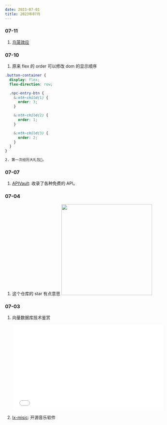 ```yaml
---
date: 2023-07-01
title: 2023年07月
---
```


### 07-11

1. [鸟笼效应](https://zhuanlan.zhihu.com/p/111806929)

### 07-10

1. 原来 flex 的 order 可以修改 dom 的显示顺序

```scss
.button-container {
  display: flex;
  flex-direction: row;

  .npc-entry-btn {
    &:nth-child(1) {
      order: 3;
    }

    &:nth-child(2) {
      order: 1;
    }

    &:nth-child(3) {
      order: 2;
    }
  }
}

2. 第一次经历大礼包🎁。
```

### 07-07

1. [APIVault](https://apivault.dev/): 收录了各种免费的 API。<Badge github="https://github.com/Exifly/ApiVault" />

### 07-04

1. 这个仓库的 star 有点意思
   <Image
     width="300px"
     src="https://raw.githubusercontent.com/smile618/imgs/main/static202307041749572.png"
   />

### 07-03

1.  向量数据库技术鉴赏

    <iframe
      src="//player.bilibili.com/player.html?aid=657871684&bvid=BV11a4y1c7SW&cid=1180306684&page=1"
      scrolling="no"
      border="0"
      frameborder="no"
      framespacing="0"
      allowfullscreen="true"
      width="500px"
      height="282px"
    ></iframe>

2.  [lx-misic](https://github.com/lyswhut/lx-music-desktop): 开源音乐软件
